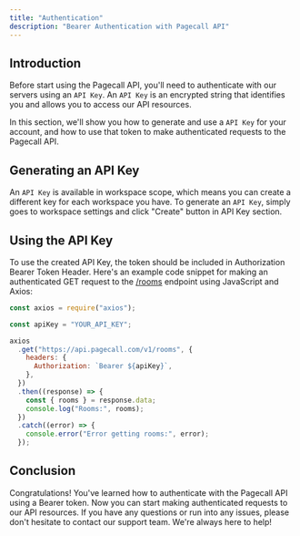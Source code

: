 ```yaml
---
title: "Authentication"
description: "Bearer Authentication with Pagecall API"
---
```


## Introduction

Before start using the Pagecall API, you'll need to authenticate with our servers using an `API Key`. An `API Key` is an encrypted string that identifies you and allows you to access our API resources.

In this section, we'll show you how to generate and use a `API Key` for your account, and how to use that token to make authenticated requests to the Pagecall API.

## Generating an API Key

An `API Key` is available in workspace scope, which means you can create a different key for each workspace you have. To generate an `API Key`, simply goes to workspace settings and click "Create" button in API Key section.

## Using the API Key

To use the created API Key, the token should be included in Authorization Bearer Token Header. Here's an example code snippet for making an authenticated GET request to the [/rooms](/api-references/endpoint/List_Rooms) endpoint using JavaScript and Axios:

```js
const axios = require("axios");

const apiKey = "YOUR_API_KEY";

axios
  .get("https://api.pagecall.com/v1/rooms", {
    headers: {
      Authorization: `Bearer ${apiKey}`,
    },
  })
  .then((response) => {
    const { rooms } = response.data;
    console.log("Rooms:", rooms);
  })
  .catch((error) => {
    console.error("Error getting rooms:", error);
  });
```

## Conclusion

Congratulations! You've learned how to authenticate with the Pagecall API using a Bearer token. Now you can start making authenticated requests to our API resources. If you have any questions or run into any issues, please don't hesitate to contact our support team. We're always here to help!
